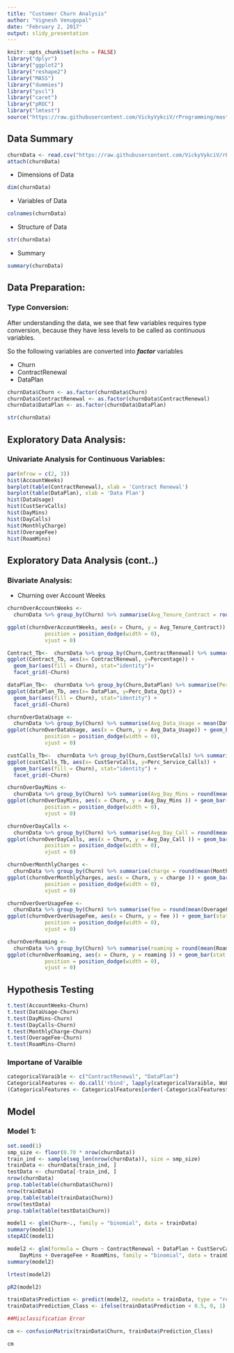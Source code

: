 ```yaml
---
title: "Customer Churn Analysis"
author: "Vignesh Venugopal"
date: "February 2, 2017"
output: slidy_presentation
---
```


```r
knitr::opts_chunk$set(echo = FALSE)
library("dplyr")
library("ggplot2")
library("reshape2")
library("MASS")
library("dummies")
library("pscl")
library("caret")
library("pROC")
library("lmtest")
source("https://raw.githubusercontent.com/VickyVykciV/rProgramming/master/functions/woe.R")
```

## Data Summary

```r
churnData <- read.csv("https://raw.githubusercontent.com/VickyVykciV/rProgramming/master/dataFiles/Cellphone.csv", header = T)
attach(churnData)
```
- Dimensions of Data
```r
dim(churnData)
```
- Variables of Data
```r
colnames(churnData)
```
- Structure of Data
```r
str(churnData)
```
- Summary
```r
summary(churnData)
```

## Data Preparation:

### Type Conversion:

After understanding the data, we see that few variables requires type conversion, because they have less levels to be called as continuous variables.

So the following variables are converted into **_factor_** variables

- Churn					
- ContractRenewal				
- DataPlan

```r
churnData$Churn <- as.factor(churnData$Churn)
churnData$ContractRenewal <- as.factor(churnData$ContractRenewal)
churnData$DataPlan <- as.factor(churnData$DataPlan)

str(churnData)
```

## Exploratory Data Analysis:

### Univariate Analysis for Continuous Variables:

```r
par(mfrow = c(2, 3))
hist(AccountWeeks)
barplot(table(ContractRenewal), xlab = 'Contract Renewal')
barplot(table(DataPlan), xlab = 'Data Plan')
hist(DataUsage)
hist(CustServCalls)
hist(DayMins)
hist(DayCalls)
hist(MonthlyCharge)
hist(OverageFee)
hist(RoamMins)
```


## Exploratory Data Analysis (cont..)

### Bivariate Analysis:

- Churning over Account Weeks

```r
churnOverAccountWeeks <-
  churnData %>% group_by(Churn) %>% summarise(Avg_Tenure_Contract = round(mean(AccountWeeks), 0))

ggplot(churnOverAccountWeeks, aes(x = Churn, y = Avg_Tenure_Contract)) + geom_bar(stat = "identity") + geom_text(aes(label = Avg_Tenure_Contract),
            position = position_dodge(width = 0),
            vjust = 0)
```



```r
Contract_Tb<-  churnData %>% group_by(Churn,ContractRenewal) %>% summarise(Percentage = length(ContractRenewal)/nrow(churnData))
ggplot(Contract_Tb, aes(x= ContractRenewal, y=Percentage)) + 
  geom_bar(aes(fill = Churn), stat="identity")+
  facet_grid(~Churn)
```



```r
dataPlan_Tb<-  churnData %>% group_by(Churn,DataPlan) %>% summarise(Perc_Data_Opt = length(DataPlan)/nrow(churnData))
ggplot(dataPlan_Tb, aes(x= DataPlan, y=Perc_Data_Opt)) + 
  geom_bar(aes(fill = Churn), stat="identity") +
  facet_grid(~Churn)
```



```r
churnOverDataUsage <-
  churnData %>% group_by(Churn) %>% summarise(Avg_Data_Usage = mean(DataUsage))
ggplot(churnOverDataUsage, aes(x = Churn, y = Avg_Data_Usage)) + geom_bar(stat = "identity") + geom_text(aes(label = Avg_Data_Usage),
            position = position_dodge(width = 0),
            vjust = 0)
```



```r
custCalls_Tb<-  churnData %>% group_by(Churn,CustServCalls) %>% summarise(Perc_Service_Calls = length(CustServCalls)/nrow(churnData))
ggplot(custCalls_Tb, aes(x= CustServCalls, y=Perc_Service_Calls)) + 
  geom_bar(aes(fill = Churn), stat="identity") +
  facet_grid(~Churn)
```



```r
churnOverDayMins <-
  churnData %>% group_by(Churn) %>% summarise(Avg_Day_Mins = round(mean(DayMins), 0))
ggplot(churnOverDayMins, aes(x = Churn, y = Avg_Day_Mins )) + geom_bar(stat = "identity") + geom_text(aes(label = Avg_Day_Mins),
            position = position_dodge(width = 0),
            vjust = 0)
```



```r
churnOverDayCalls <-
  churnData %>% group_by(Churn) %>% summarise(Avg_Day_Call = round(mean(DayCalls), 0))
ggplot(churnOverDayCalls, aes(x = Churn, y = Avg_Day_Call )) + geom_bar(stat = "identity") + geom_text(aes(label = Avg_Day_Call),
            position = position_dodge(width = 0),
            vjust = 0)
```



```r
churnOverMonthlyCharges <-
  churnData %>% group_by(Churn) %>% summarise(charge = round(mean(MonthlyCharge), 0))
ggplot(churnOverMonthlyCharges, aes(x = Churn, y = charge )) + geom_bar(stat = "identity") + geom_text(aes(label = charge),
            position = position_dodge(width = 0),
            vjust = 0)
```



```r
churnOverOverUsageFee <-
  churnData %>% group_by(Churn) %>% summarise(fee = round(mean(OverageFee), 0))
ggplot(churnOverOverUsageFee, aes(x = Churn, y = fee )) + geom_bar(stat = "identity") + geom_text(aes(label = fee),
            position = position_dodge(width = 0),
            vjust = 0)
```



```r
churnOverRoaming <- 
  churnData %>% group_by(Churn) %>% summarise(roaming = round(mean(RoamMins), 0))
ggplot(churnOverRoaming, aes(x = Churn, y = roaming )) + geom_bar(stat = "identity") + geom_text(aes(label = roaming),
            position = position_dodge(width = 0),
            vjust = 0)
```

## Hypothesis Testing

```r
t.test(AccountWeeks~Churn)
t.test(DataUsage~Churn)
t.test(DayMins~Churn)
t.test(DayCalls~Churn)
t.test(MonthlyCharge~Churn)
t.test(OverageFee~Churn)
t.test(RoamMins~Churn)
```

### Importane of Varaible
```r
categoricalVaraible <- c("ContractRenewal", "DataPlan")
CategoricalFeatures <- do.call('rbind', lapply(categoricalVaraible, WoE, data = churnData, 'Churn', F))
(CategoricalFeatures <- CategoricalFeatures[order(-CategoricalFeatures$IV),])
```

## Model

### Model 1:

```r

set.seed(1)
smp_size <- floor(0.70 * nrow(churnData))
train_ind <- sample(seq_len(nrow(churnData)), size = smp_size)
trainData <- churnData[train_ind, ]
testData <- churnData[-train_ind, ]
nrow(churnData)
prop.table(table(churnData$Churn))
nrow(trainData)
prop.table(table(trainData$Churn))
nrow(testData)
prop.table(table(testData$Churn))

model1 <- glm(Churn~., family = "binomial", data = trainData)
summary(model1)
stepAIC(model1)

model2 <- glm(formula = Churn ~ ContractRenewal + DataPlan + CustServCalls + 
    DayMins + OverageFee + RoamMins, family = "binomial", data = trainData)
summary(model2)

lrtest(model2)

pR2(model2)

trainData$Prediction <- predict(model2, newdata = trainData, type = "response")
trainData$Prediction_Class <- ifelse(trainData$Prediction < 0.5, 0, 1)

##Misclassification Error

cm <- confusionMatrix(trainData$Churn, trainData$Prediction_Class)

cm
```
